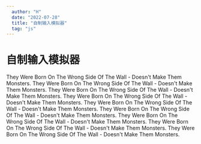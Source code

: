```yaml
---
  author: "H"
  date: "2022-07-28"
  title: "自制输入模拟器"
  tag: "js"
---
```



# 自制输入模拟器

<InputMonitor>
  They Were Born On The Wrong Side Of The Wall - Doesn't Make Them Monsters. They Were Born On The Wrong Side Of The
  Wall - Doesn't Make Them Monsters. They Were Born On The Wrong Side Of The Wall - Doesn't Make Them Monsters. They
  Were Born On The Wrong Side Of The Wall - Doesn't Make Them Monsters. They Were Born On The Wrong Side Of The Wall -
  Doesn't Make Them Monsters. They Were Born On The Wrong Side Of The Wall - Doesn't Make Them Monsters. They Were Born
  On The Wrong Side Of The Wall - Doesn't Make Them Monsters. They Were Born On The Wrong Side Of The Wall - Doesn't
  Make Them Monsters. They Were Born On The Wrong Side Of The Wall - Doesn't Make Them Monsters.
</InputMonitor>
